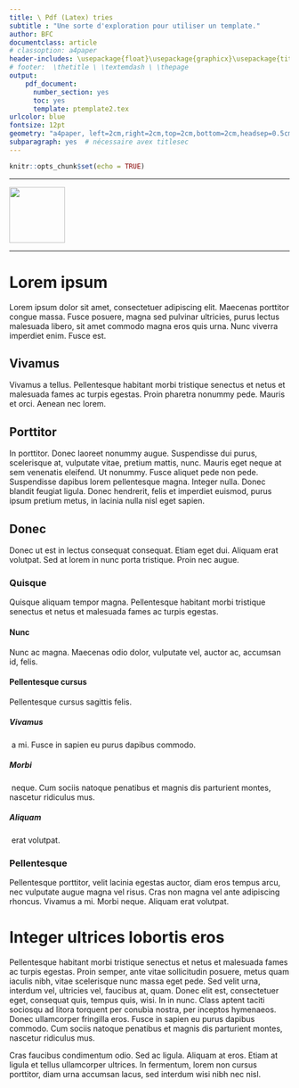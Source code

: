 ```yaml
---
title: \ Pdf (Latex) tries
subtitle : "Une sorte d'exploration pour utiliser un template."
author: BFC
documentclass: article
# classoption: a4paper
header-includes: \usepackage{float}\usepackage{graphicx}\usepackage{titling}\usepackage{fancyhdr}\pagestyle{fancy} \fancyfoot[C]{\thetitle \ \textemdash \ page \thepage}
# footer:  \thetitle \ \textemdash \ \thepage
output: 
    pdf_document:
      number_section: yes
      toc: yes
      template: ptemplate2.tex
urlcolor: blue
fontsize: 12pt
geometry: "a4paper, left=2cm,right=2cm,top=2cm,bottom=2cm,headsep=0.5cm,footskip=1cm"
subparagraph: yes  # nécessaire avex titlesec 
---
```


```r
knitr::opts_chunk$set(echo = TRUE)
```

************************

![](common/logoipag_mail.jpg){width=100px}

************************

Lorem ipsum
===========

Lorem ipsum dolor sit amet, consectetuer adipiscing elit. Maecenas porttitor congue massa. Fusce posuere, magna sed pulvinar ultricies, purus lectus malesuada libero, sit amet commodo magna eros quis urna. Nunc viverra imperdiet enim. Fusce est.

Vivamus{}
-------
Vivamus a tellus. Pellentesque habitant morbi tristique senectus et netus et malesuada fames ac turpis egestas. Proin pharetra nonummy pede. Mauris et orci. Aenean nec lorem.

Porttitor
---------
In porttitor. Donec laoreet nonummy augue. Suspendisse dui purus, scelerisque at, vulputate vitae, pretium mattis, nunc. Mauris eget neque at sem venenatis eleifend. Ut nonummy.
Fusce aliquet pede non pede. Suspendisse dapibus lorem pellentesque magna. Integer nulla. Donec blandit feugiat ligula. Donec hendrerit, felis et imperdiet euismod, purus ipsum pretium metus, in lacinia nulla nisl eget sapien.

Donec
-----
Donec ut est in lectus consequat consequat. Etiam eget dui. Aliquam erat volutpat. Sed at lorem in nunc porta tristique. Proin nec augue.

### Quisque

Quisque aliquam tempor magna. Pellentesque habitant morbi tristique senectus et netus et malesuada fames ac turpis egestas. 

#### Nunc
Nunc ac magna. Maecenas odio dolor, vulputate vel, auctor ac, accumsan id, felis.

#### Pellentesque cursus
Pellentesque cursus sagittis felis.

##### Vivamus{-}  
\ a mi. Fusce in sapien eu purus dapibus commodo. 

##### Morbi
\ neque. Cum sociis natoque penatibus et magnis dis parturient montes, nascetur ridiculus mus.

##### Aliquam
\ erat volutpat.


### Pellentesque

Pellentesque porttitor, velit lacinia egestas auctor, diam eros tempus arcu, nec vulputate augue magna vel risus. Cras non magna vel ante adipiscing rhoncus. Vivamus a mi. Morbi neque. Aliquam erat volutpat.


Integer ultrices lobortis eros
==============================

Pellentesque habitant morbi tristique senectus et netus et malesuada fames ac turpis egestas. Proin semper, ante vitae sollicitudin posuere, metus quam iaculis nibh, vitae scelerisque nunc massa eget pede. Sed velit urna, interdum vel, ultricies vel, faucibus at, quam. Donec elit est, consectetuer eget, consequat quis, tempus quis, wisi.
In in nunc. Class aptent taciti sociosqu ad litora torquent per conubia nostra, per inceptos hymenaeos. Donec ullamcorper fringilla eros. Fusce in sapien eu purus dapibus commodo. Cum sociis natoque penatibus et magnis dis parturient montes, nascetur ridiculus mus.

Cras faucibus condimentum odio. Sed ac ligula. Aliquam at eros. Etiam at ligula et tellus ullamcorper ultrices. In fermentum, lorem non cursus porttitor, diam urna accumsan lacus, sed interdum wisi nibh nec nisl.

